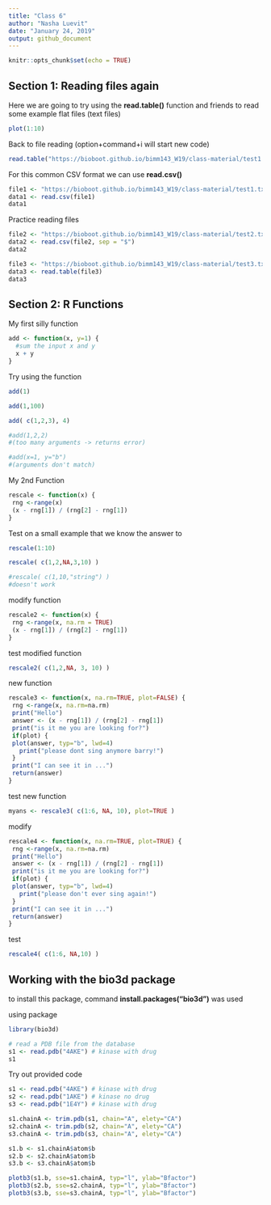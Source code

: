 ```yaml
---
title: "Class 6"
author: "Nasha Luevit"
date: "January 24, 2019"
output: github_document
---
```


```r
knitr::opts_chunk$set(echo = TRUE)
```

## Section 1: Reading files again 

Here we are going to try using the **read.table()** function and friends to read some example flat files (text files)

```r
plot(1:10)
```

Back to file reading
(option+command+i will start new code)

```r
read.table("https://bioboot.github.io/bimm143_W19/class-material/test1.txt", header = TRUE, sep = ",")
```

For this common CSV format we can use **read.csv()**

```r
file1 <- "https://bioboot.github.io/bimm143_W19/class-material/test1.txt"
data1 <- read.csv(file1) 
data1
```

Practice reading files

```r
file2 <- "https://bioboot.github.io/bimm143_W19/class-material/test2.txt"
data2 <- read.csv(file2, sep = "$")
data2
```

```r
file3 <- "https://bioboot.github.io/bimm143_W19/class-material/test3.txt"
data3 <- read.table(file3)
data3
```

## Section 2: R Functions

My first silly function
```r
add <- function(x, y=1) {
  #sum the input x and y
  x + y
}
```


Try using the function
```r
add(1)
```

```r
add(1,100)
```

```r
add( c(1,2,3), 4)
```

```r
#add(1,2,2)
#(too many arguments -> returns error)
```


```r
#add(x=1, y="b")
#(arguments don't match)
```


My 2nd Function
```r
rescale <- function(x) {
 rng <-range(x)
 (x - rng[1]) / (rng[2] - rng[1])
}
```

Test on a small example that we know the answer to 
```r
rescale(1:10)
```

```r
rescale( c(1,2,NA,3,10) )
```

```r
#rescale( c(1,10,"string") )
#doesn't work
```

modify function
```r
rescale2 <- function(x) {
 rng <-range(x, na.rm = TRUE)
 (x - rng[1]) / (rng[2] - rng[1])
}
```

test modified function
```r
rescale2( c(1,2,NA, 3, 10) )
```

new function
```r
rescale3 <- function(x, na.rm=TRUE, plot=FALSE) {
 rng <-range(x, na.rm=na.rm)
 print("Hello")
 answer <- (x - rng[1]) / (rng[2] - rng[1])
 print("is it me you are looking for?")
 if(plot) {
 plot(answer, typ="b", lwd=4)
   print("please dont sing anymore barry!")
 }
 print("I can see it in ...")
 return(answer)
}
```

test new function
```r
myans <- rescale3( c(1:6, NA, 10), plot=TRUE )
```

modify 
```r
rescale4 <- function(x, na.rm=TRUE, plot=TRUE) {
 rng <-range(x, na.rm=na.rm)
 print("Hello")
 answer <- (x - rng[1]) / (rng[2] - rng[1])
 print("is it me you are looking for?")
 if(plot) {
 plot(answer, typ="b", lwd=4)
   print("please don't ever sing again!")
 }
 print("I can see it in ...")
 return(answer)
}
```

test
```r
rescale4( c(1:6, NA,10) )
```


## Working with the bio3d package

to install this package, command **install.packages("bio3d")** was used 

using package 

```r
library(bio3d)
```

```r
# read a PDB file from the database
s1 <- read.pdb("4AKE") # kinase with drug
s1
```

Try out provided code
```r
s1 <- read.pdb("4AKE") # kinase with drug
s2 <- read.pdb("1AKE") # kinase no drug
s3 <- read.pdb("1E4Y") # kinase with drug

s1.chainA <- trim.pdb(s1, chain="A", elety="CA")
s2.chainA <- trim.pdb(s2, chain="A", elety="CA")
s3.chainA <- trim.pdb(s3, chain="A", elety="CA")

s1.b <- s1.chainA$atom$b
s2.b <- s2.chainA$atom$b
s3.b <- s3.chainA$atom$b

plotb3(s1.b, sse=s1.chainA, typ="l", ylab="Bfactor")
plotb3(s2.b, sse=s2.chainA, typ="l", ylab="Bfactor")
plotb3(s3.b, sse=s3.chainA, typ="l", ylab="Bfactor")
```



